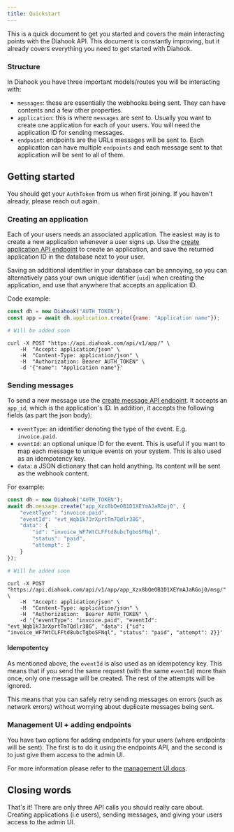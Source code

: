 ```yaml
---
title: Quickstart
---
```





This is a quick document to get you started and covers the main interacting points with the Diahook API. This document is constantly improving, but it already covers everything you need to get started with Diahook.

### Structure

In Diahook you have three important models/routes you will be interacting with:

- `messages`: these are essentially the webhooks being sent. They can have contents and a few other properties.
- `application`: this is where `messages` are sent to. Usually you want to create one application for each of your users. You will need the application ID for sending messages.
- `endpoint`: endpoints are the URLs messages will be sent to. Each application can have multiple `endpoints` and each message sent to that application will be sent to all of them.


## Getting started

You should get your `AuthToken` from us when first joining. If you haven't already, please reach out again.

### Creating an application

Each of your users needs an associated application. The easiest way is to create a new application whenever a user signs up. Use the [create application API endpoint](https://api.diahook.com/docs#/application/create_application_api_v1_app__post) to create an application, and save the returned application ID in the database next to your user.

Saving an additional identifier in your database can be annoying, so you can alternatively pass your own unique identifier (`uid`) when creating the application, and use that anywhere that accepts an application ID.

Code example:

<CodeTabs>
<TabItem value="js">

```js
const dh = new Diahook("AUTH_TOKEN");
const app = await dh.application.create({name: "Application name"});
```

</TabItem>
<TabItem value="py">

```python
# Will be added soon
```

</TabItem>
<TabItem value="curl">

```shell
curl -X POST "https://api.diahook.com/api/v1/app/" \
    -H  "Accept: application/json" \
    -H  "Content-Type: application/json" \
    -H  "Authorization: Bearer AUTH_TOKEN" \
    -d '{"name": "Application name"}'
```

</TabItem>
</CodeTabs>


### Sending messages

To send a new message use the [create message API endpoint](https://api.diahook.com/docs#/message/create_message_api_v1_app__app_id__msg__post). It accepts an `app_id`, which is the application's ID. In addition, it accepts the following fields (as part the json body):

- `eventType`: an identifier denoting the type of the event. E.g. `invoice.paid`.
- `eventId`: an optional unique ID for the event. This is useful if you want to map each message to unique events on your system. This is also used as an idempotency key.
- `data`: a JSON dictionary that can hold anything. Its content will be sent as the webhook content.


For example:

<CodeTabs>
<TabItem value="js">

```js
const dh = new Diahook("AUTH_TOKEN");
await dh.message.create("app_Xzx8bQeOB1D1XEYmAJaRGoj0", {
    "eventType": "invoice.paid",
    "eventId": "evt_Wqb1k73rXprtTm7Qdlr38G",
    "data": {
        "id": "invoice_WF7WtCLFFtd8ubcTgboSFNql",
        "status": "paid",
        "attempt": 2
    }
});
```

</TabItem>
<TabItem value="py">

```python
# Will be added soon
```

</TabItem>
<TabItem value="curl">

```shell
curl -X POST "https://api.diahook.com/api/v1/app/app_Xzx8bQeOB1D1XEYmAJaRGoj0/msg/" \
    -H  "Accept: application/json" \
    -H  "Content-Type: application/json" \
    -H  "Authorization:  Bearer AUTH_TOKEN" \
    -d '{"eventType": "invoice.paid", "eventId": "evt_Wqb1k73rXprtTm7Qdlr38G", "data": {"id": "invoice_WF7WtCLFFtd8ubcTgboSFNql", "status": "paid", "attempt": 2}}'
```

</TabItem>
</CodeTabs>


#### Idempotentcy

As mentioned above, the `eventId` is also used as an idempotency key. This means that if you send the same request (with the same `eventId`) more than once, only one message will be created. The rest of the attempts will be ignored.

This means that you can safely retry sending messages on errors (such as network errors) without worrying about duplicate messages being sent.


### Management UI + adding endpoints

You have two options for adding endpoints for your users (where endpoints will be sent). The first is to do it using the endpoints API, and the second is to just give them access to the admin UI.

For more information please refer to the [management UI docs](management-ui).


## Closing words

That's it! There are only three API calls you should really care about. Creating applications (i.e users), sending messages, and giving your users access to the admin UI.
